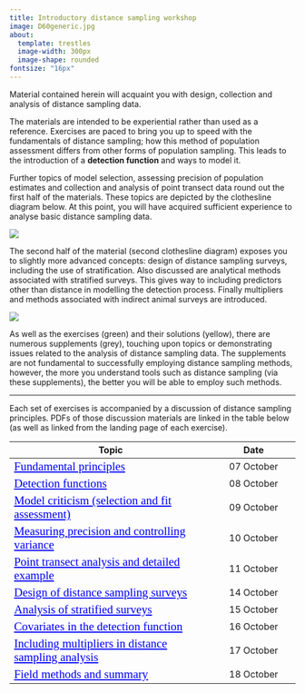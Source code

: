 ```yaml
---
title: Introductory distance sampling workshop
image: D60generic.jpg
about: 
  template: trestles
  image-width: 300px
  image-shape: rounded
fontsize: "16px"
---
```



<style>

a:link {
  color: blue;
  font-family: verdana;
  font-size: 130%;
}
a:visited {
  color: red;
  font-family: verdana;
  font-size: 100%;
}

</style>

Material contained herein will acquaint you with design, collection and analysis of distance sampling data.

The materials are intended to be experiential rather than used as a reference. Exercises are paced to bring you up to speed with the fundamentals of distance sampling; how this method of population assessment differs from other forms of population sampling. This leads to the introduction of a **detection function** and ways to model it.

Further topics of model selection, assessing precision of population estimates and collection and analysis of point transect data round out the first half of the materials. These topics are depicted by the clothesline diagram below. At this point, you will have acquired sufficient experience to analyse basic distance sampling data.

::: column-body-outset
![](ericline1.svg)
:::

The second half of the material (second clothesline diagram) exposes you to slightly more advanced concepts: design of distance sampling surveys, including the use of stratification. Also discussed are analytical methods associated with stratified surveys. This gives way to including predictors other than distance in modelling the detection process. Finally multipliers and methods associated with indirect animal surveys are introduced.

::: column-body-outset
![](wkshp-part2.svg)
:::

As well as the exercises (green) and their solutions (yellow), there are numerous supplements (grey), touching upon topics or demonstrating issues related to the analysis of distance sampling data. The supplements are not fundamental to successfully employing distance sampling methods, however, the more you understand tools such as distance sampling (via these supplements), the better you will be able to employ such methods.

------------------------------------------------------------------------

Each set of exercises is accompanied by a discussion of distance sampling principles. PDFs of those discussion materials are linked in the table below (as well as linked from the landing page of each exercise).

| Topic                                                                              |    Date    |
|---------------------------------------------------|:-------------------:|
| [Fundamental principles](/lectures/BlockA-22.pdf)                              | 07 October |
| [Detection functions](/lectures/BlockB-22.pdf)                                 | 08 October |
| [Model criticism (selection and fit assessment)](/lectures/BlockC-22.pdf)      | 09 October |
| [Measuring precision and controlling variance](/lectures/BlockD-22.pdf)        | 10 October |
| [Point transect analysis and detailed example](/lectures/BlockE-22.pdf)        | 11 October |
| [Design of distance sampling surveys](/lectures/BlockF-22.pdf)                 | 14 October |
| [Analysis of stratified surveys](/lectures/BlockG-22.pdf)                      | 15 October |
| [Covariates in the detection function](/lectures/BlockH-22.pdf)                | 16 October |
| [Including multipliers in distance sampling analysis](/lectures/BlockI-22.pdf) | 17 October |
| [Field methods and summary](/lectures/BlockJ-22.pdf)                           | 18 October |

